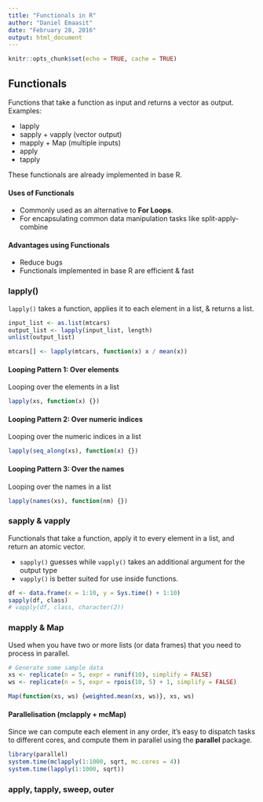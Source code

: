 ```yaml
---
title: "Functionals in R"
author: "Daniel Emaasit"
date: "February 28, 2016"
output: html_document
---
```


```r
knitr::opts_chunk$set(echo = TRUE, cache = TRUE)
```

## Functionals
Functions that take a function as input and returns a vector as output. Examples:

* lapply
* sapply + vapply (vector output)
* mapply + Map (multiple inputs)
* apply
* tapply

These functionals are already implemented in base R.

#### Uses of Functionals

* Commonly used as an alternative to **For Loops**.
* For encapsulating common data manipulation tasks like split-apply-combine

#### Advantages using Functionals

* Reduce bugs
* Functionals implemented in base R are efficient & fast

### lapply()
`lapply()` takes a function, applies it to each element in a list, & returns a list.
```r
input_list <- as.list(mtcars)
output_list <- lapply(input_list, length)
unlist(output_list)

mtcars[] <- lapply(mtcars, function(x) x / mean(x))
```

#### Looping Pattern 1: Over elements
Looping over the elements in a list
```r
lapply(xs, function(x) {})
```

#### Looping Pattern 2: Over numeric indices
Looping over the numeric indices in a list
```r
lapply(seq_along(xs), function(x) {})
```

#### Looping Pattern 3: Over the names
Looping over the names in a list
```r
lapply(names(xs), function(nm) {})
```

### sapply & vapply
Functionals that take a function, apply it to every element in a list, and return an atomic vector.

* `sapply()` guesses while `vapply()` takes an additional argument for the output type
* `vapply()` is better suited for use inside functions.

```r
df <- data.frame(x = 1:10, y = Sys.time() + 1:10)
sapply(df, class)
# vapply(df, class, character(2))
```

### mapply & Map
Used when you have two or more lists (or data frames) that you need to process in parallel.
```r
# Generate some sample data
xs <- replicate(n = 5, expr = runif(10), simplify = FALSE)
ws <- replicate(n = 5, expr = rpois(10, 5) + 1, simplify = FALSE)

Map(function(xs, ws) {weighted.mean(xs, ws)}, xs, ws)
```

#### Parallelisation (mclapply + mcMap)
Since we can compute each element in any order, it's easy to dispatch tasks to different cores, and compute them in parallel using the **parallel** package.
```r
library(parallel)
system.time(mclapply(1:1000, sqrt, mc.cores = 4))
system.time(lapply(1:1000, sqrt))
```

### apply, tapply, sweep, outer





